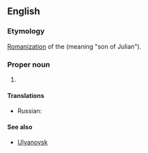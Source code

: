 ==English==

===Etymology===
[[romanization|Romanization]] of the {{etyl|ru}} {{term|Ульянов|lang=ru}} (meaning "son of Julian").

===Proper noun===
{{en-proper noun}}

# {{surname|from=Russian}}

====Translations====
{{trans-top|surname}}
* Russian: {{t+|ru|Ульянов|m|tr=Ul'jánov}}
{{trans-mid}}
{{trans-bottom}}

====See also====
* [[Ulyanovsk]]